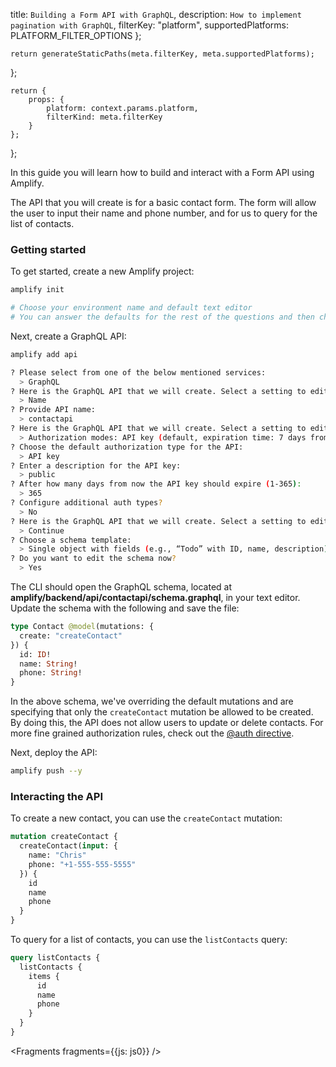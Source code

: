   title: `Building a Form API with GraphQL`,
  description: `How to implement pagination with GraphQL`,
  filterKey: "platform",
  supportedPlatforms: PLATFORM_FILTER_OPTIONS
};
      


    return generateStaticPaths(meta.filterKey, meta.supportedPlatforms);
};

    return {
        props: {
            platform: context.params.platform,
            filterKind: meta.filterKey
        }
    };
};

In this guide you will learn how to build and interact with a Form API using Amplify.

The API that you will create is for a basic contact form. The form will allow the user to input their name and phone number, and for us to query for the list of contacts.

### Getting started

To get started, create a new Amplify project:

```sh
amplify init

# Choose your environment name and default text editor
# You can answer the defaults for the rest of the questions and then choose the AWS profile you'd like to use for this project.
```

Next, create a GraphQL API:

```sh
amplify add api

? Please select from one of the below mentioned services:
  > GraphQL
? Here is the GraphQL API that we will create. Select a setting to edit or continue:
  > Name
? Provide API name:
  > contactapi
? Here is the GraphQL API that we will create. Select a setting to edit or continue:
  > Authorization modes: API key (default, expiration time: 7 days from now)
? Choose the default authorization type for the API:
  > API key
? Enter a description for the API key:
  > public
? After how many days from now the API key should expire (1-365):
  > 365
? Configure additional auth types?
  > No
? Here is the GraphQL API that we will create. Select a setting to edit or continue:
  > Continue
? Choose a schema template:
  > Single object with fields (e.g., “Todo” with ID, name, description)
? Do you want to edit the schema now?
  > Yes
```

The CLI should open the GraphQL schema, located at __amplify/backend/api/contactapi/schema.graphql__, in your text editor. Update the schema with the following and save the file:

```graphql
type Contact @model(mutations: {
  create: "createContact"
}) {
  id: ID!
  name: String!
  phone: String!
}
```

<Callout>

In the above schema, we've overriding the default mutations and are specifying that only the `createContact` mutation be allowed to be created. By doing this, the API does not allow users to update or delete contacts. For more fine grained authorization rules, check out the [@auth directive](/cli/graphql/authorization-rules).

</Callout>

Next, deploy the API:

```sh
amplify push --y
```

### Interacting the API

To create a new contact, you can use the `createContact` mutation:

```graphql
mutation createContact {
  createContact(input: {
    name: "Chris"
    phone: "+1-555-555-5555"
  }) {
    id
    name
    phone
  }
}
```

To query for a list of contacts, you can use the `listContacts` query:

```graphql
query listContacts {
  listContacts {
    items {
      id
      name
      phone
    }
  }
}
```


<Fragments fragments={{js: js0}} />
